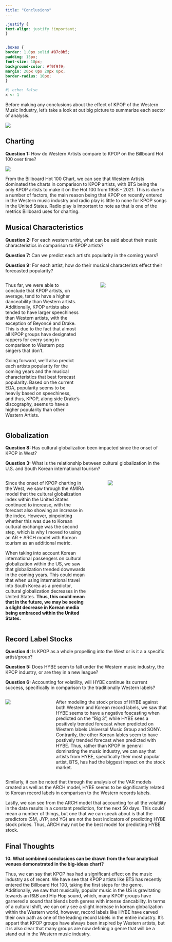 ```yaml
---
title: "Conclusions"
---
```


```css
.justify {
text-align: justify !important;
}


.boxes {
border: 1.0px solid #87c8b5;
padding: 15px;
font-size: 18px;
background-color: #f9f9f9;
margin: 20px 0px 20px 0px;
border-radius: 10px;
}
```

```r
#| echo: false
x <- 1
```

Before making any conclusions about the effect of KPOP of the Western Music Industry, let's take a look at out big picture to summarize each sector of analysis. 

![](MUSIC.png){width=800, fig-align="center"}

## Charting

::: {.boxes}

**Question 1:** How do Western Artists compare to KPOP on the Billboard Hot 100 over time? 

:::

![](billboard.jpeg){width=75%, fig-align='center'}

From the Billboard Hot 100 Chart, we can see that Western Artists dominated the charts in comparison to KPOP artists, with BTS being the only KPOP artists to make it on the Hot 100 from 1958 - 2021. This is due to a number of factors, the main reason being that KPOP on recently entered in the Western music industry and radio play is little to none for KPOP songs in the United States. Radio play is important to note as that is one of the metrics Billboard uses for charting. 

## Musical Characteristics

::: {.boxes}

**Question 2:** For each western artist, what can be said about their music characteristics in comparison to KPOP artists?

**Question 7:** Can we predict each artist's popularity in the coming years?

**Question 9:** For each artist, how do their musical characterists effect their forecasted popularity? 

:::


:::: {.columns}

::: {.column width="50%"}
Thus far, we were able to conclude that KPOP artists, on average, tend to have a higher danceability than Western artists. Additionally, KPOP artists also tended to have larger speechiness than Western artists, with the exception of Beyoncé and Drake. This is due to the fact that almost all KPOP groups have designated rappers for every song in comparison to Western pop singers that don't. 

Going forward, we'll also predict each artists popularity for the coming years and the musical characteristics that best forecast popularity. Based on the current EDA, popularity seems to be heavily based on speechiness, and thus, KPOP, along side Drake's discography, seems to have a higher popularity than other Western Artists.
:::

::: {.column width="5%"}
<!-- empty column to create gap -->
:::

::: {.column width="45%"}
![](spotify_logo.png){fig-align="center"} 

:::

::::


## Globalization

::: {.boxes}

**Question 8:** Has cultural globalization been impacted since the onset of KPOP in West?

**Question 3:** What is the relationship between cultural globalization in the U.S. and South Korean international tourism? 

:::


:::: {.columns}

::: {.column width="55%"}
Since the onset of KPOP charting in the West, we saw through the AMIRA model that the cultural globalization index within the United States continued to increase, with the forecast also showing an increase in the index. However, pinpointing whether this was due to Korean cultural exchange was the second step, which is why I moved to using an AR + ARCH model with Korean tourism as an additional metric.

When taking into account Korean international passengers on cultural globalization within the US, we saw that globalization trended downwards in the coming years. This could mean that when using international travel into South Korea as a predictor, cultural globalization decreases in the United States. **Thus, this could mean that in the future, we may be seeing a slight decrease in Korean media being embraced within the United States.**
:::

::: {.column width="5%"}
<!-- empty column to create gap -->
:::

::: {.column width="40%"}
![](globalization.png){fig-align="center"} 

:::

::::


## Record Label Stocks

::: {.boxes}

**Question 4:** Is KPOP as a whole propelling into the West or is it a a specific artist/group?

**Question 5:** Does HYBE seem to fall under the Western music industry, the KPOP industry, or are they in a new league? 

**Question 6:** Accounting for volatility, will HYBE continue its current success, specifically in comparison to the traditionally Western labels? 

:::

:::: {.columns}

::: {.column width="20%"}
![](hybe.png){fig-align="center"} 
:::

::: {.column width="5%"}
<!-- empty column to create gap -->
:::

::: {.column width="75%"}
After modeling the stock prices of HYBE against both Western and Korean record labels, we saw that HYBE seems to have a negative foecasting when predicted on the "Big 3", while HYBE sees a positively trended forecast when predicted on Western labels Universal Music Group and SONY. Contrarily, the other Korean lables seem to have postively trended forecast when predicted with HYBE. Thus, rather than KPOP in general dominating the music industry, we can say that artists from HYBE, specifically their most popular artist, BTS, has had the biggest impact on the stock market. 

:::

::::

Similarly, it can be noted that through the analysis of the VAR models created as well as the ARCH model, HYBE seems to be significantly related to Korean record labels in comparison to the Western records labels. 

Lastly, we can see from the ARCH model that accounting for all the volatility in the data results in a constant prediction, for the next 50 days. This could mean a number of things, but one that we can speak about is that the predictors (SM, JYP, and YG) are not the best indicators of predicting HYBE stock prices. Thus, ARCH may not be the best model for predicting HYBE stock.

## Final Thoughts
::: {.boxes}

**10. What combined conclusions can be drawn from the four analytical venues demonstrated in the big-ideas chart?**

:::

Thus, we can say that KPOP has had a significant effect on the music industry as of recent. We have see that KPOP artists like BTS has recently entered the Billboard Hot 100, taking the first steps for the genre. Additionally, we saw that musically, popular music in the US is gravitating towards an R&B and Hip Hop sound, which, many KPOP groups have garnered a sound that blends both genres with intense dancability. In terms of a cultural shift, we can only see a slight increase in korean globalization within the Western world, however, record labels like HYBE have carved their own path as one of the leading record labels in the entire industry. It's appart that KPOP groups have always been inspired by Western artists, but it is also clear that many groups are now defining a genre that will be a stand out in the Western music industry. 
